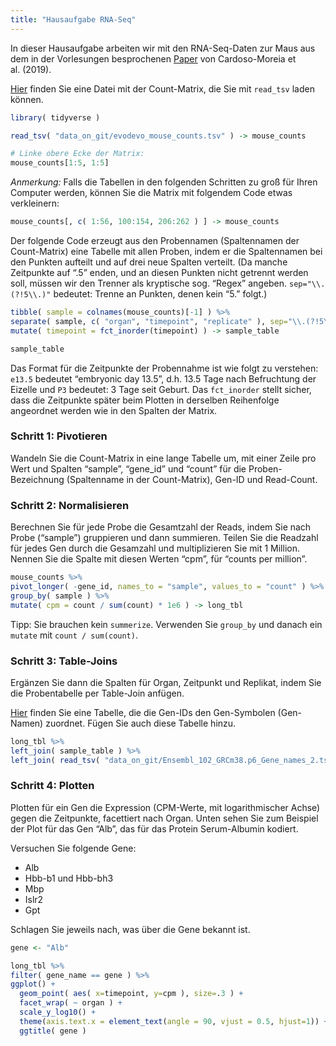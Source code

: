 ```yaml
---
title: "Hausaufgabe RNA-Seq"
---
```


In dieser Hausaufgabe arbeiten wir mit den RNA-Seq-Daten zur Maus aus dem in der Vorlesungen besprochenen [Paper](https://doi.org/10.1038/s41586-019-1338-5) von Cardoso-Moreia et al. (2019).

[Hier](data_on_git/evodevo_mouse_counts.tsv) finden Sie eine Datei mit der Count-Matrix, die Sie mit `read_tsv` laden können.

```r
library( tidyverse ) 

read_tsv( "data_on_git/evodevo_mouse_counts.tsv" ) -> mouse_counts

# Linke obere Ecke der Matrix:
mouse_counts[1:5, 1:5]
```

*Anmerkung:* Falls die Tabellen in den folgenden Schritten zu groß für Ihren Computer werden, können Sie die Matrix mit folgendem Code etwas verkleinern:

```r
mouse_counts[, c( 1:56, 100:154, 206:262 ) ] -> mouse_counts 
```

Der folgende Code erzeugt aus den Probennamen (Spaltennamen der Count-Matrix) eine Tabelle mit allen 
Proben, indem er die Spaltennamen bei den Punkten aufteilt und auf drei neue Spalten verteilt. 
(Da manche Zeitpunkte auf ".5" enden, und an diesen Punkten nicht getrennt werden soll,
müssen wir den Trenner als kryptische sog. "Regex" angeben. `sep="\\.(?!5\\.)"` bedeutet: Trenne an Punkten,
denen kein "5." folgt.)

```r
tibble( sample = colnames(mouse_counts)[-1] ) %>%
separate( sample, c( "organ", "timepoint", "replicate" ), sep="\\.(?!5\\.)", remove=FALSE ) %>%
mutate( timepoint = fct_inorder(timepoint) ) -> sample_table

sample_table
```

Das Format für die Zeitpunkte der Probennahme ist wie folgt zu verstehen: `e13.5` bedeutet "embryonic day 13.5", d.h. 13.5 Tage nach Befruchtung der Eizelle und `P3` bedeutet: 3 Tage seit Geburt. Das `fct_inorder` stellt sicher, dass die Zeitpunkte später beim Plotten in derselben Reihenfolge angeordnet werden wie in den Spalten der Matrix.

### Schritt 1: Pivotieren 

Wandeln Sie die Count-Matrix in eine lange Tabelle um, mit einer Zeile pro Wert und Spalten "sample", "gene_id" und "count" für die Proben-Bezeichnung (Spaltenname in der Count-Matrix), Gen-ID und Read-Count.

### Schritt 2: Normalisieren

Berechnen Sie für jede Probe die Gesamtzahl der Reads, indem Sie nach Probe ("sample") gruppieren und dann summieren.
Teilen Sie die Readzahl für jedes Gen durch die Gesamzahl und multiplizieren Sie mit 1 Million. Nennen Sie die
Spalte mit diesen Werten "cpm", für "counts per million".

```r
mouse_counts %>%
pivot_longer( -gene_id, names_to = "sample", values_to = "count" ) %>%
group_by( sample ) %>% 
mutate( cpm = count / sum(count) * 1e6 ) -> long_tbl
```

Tipp: Sie brauchen kein `summerize`. Verwenden Sie `group_by` und danach ein `mutate` mit `count / sum(count)`.

### Schritt 3: Table-Joins

Ergänzen Sie dann die Spalten für Organ, Zeitpunkt und Replikat, indem Sie die Probentabelle per Table-Join anfügen.

[Hier](data_on_git/Ensembl_102_GRCm38.p6_Gene_names_2.tsv) finden Sie eine Tabelle, die die Gen-IDs den Gen-Symbolen (Gen-Namen) zuordnet. Fügen Sie auch diese Tabelle hinzu.

```r
long_tbl %>%
left_join( sample_table ) %>%
left_join( read_tsv( "data_on_git/Ensembl_102_GRCm38.p6_Gene_names_2.tsv" ), by="gene_id" ) -> long_tbl
```

### Schritt 4: Plotten

Plotten für ein Gen die Expression (CPM-Werte, mit logarithmischer Achse) gegen die Zeitpunkte, 
facettiert nach Organ. Unten sehen Sie zum Beispiel der Plot für das Gen "Alb", das für das Protein Serum-Albumin
kodiert.

Versuchen Sie folgende Gene: 

- Alb
- Hbb-b1 und Hbb-bh3
- Mbp 
- Islr2
- Gpt

Schlagen Sie jeweils nach, was über die Gene bekannt ist.

```r
gene <- "Alb"

long_tbl %>%
filter( gene_name == gene ) %>%
ggplot() +
  geom_point( aes( x=timepoint, y=cpm ), size=.3 ) +
  facet_wrap( ~ organ ) +
  scale_y_log10() +
  theme(axis.text.x = element_text(angle = 90, vjust = 0.5, hjust=1)) +
  ggtitle( gene )
```
